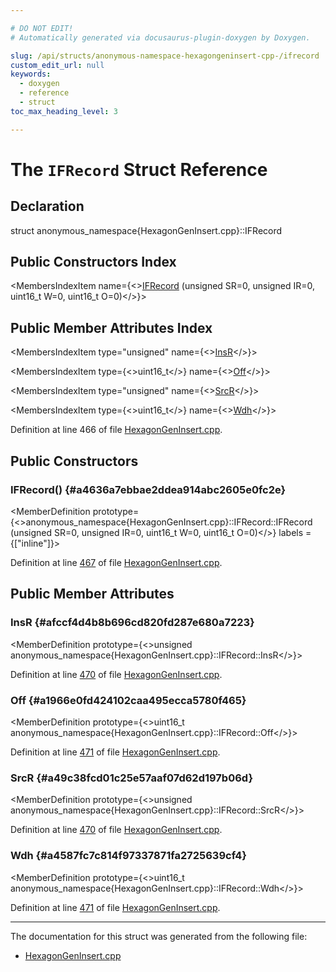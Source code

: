 ```yaml
---

# DO NOT EDIT!
# Automatically generated via docusaurus-plugin-doxygen by Doxygen.

slug: /api/structs/anonymous-namespace-hexagongeninsert-cpp-/ifrecord
custom_edit_url: null
keywords:
  - doxygen
  - reference
  - struct
toc_max_heading_level: 3

---
```





# The `IFRecord` Struct Reference

<DoxygenPage pluginConfig={pluginConfig}>



## Declaration

<CodeBlock>struct anonymous_namespace{HexagonGenInsert.cpp}::IFRecord</CodeBlock>

## Public Constructors Index

<MembersIndex>

<MembersIndexItem
  name={<><a href="#a4636a7ebbae2ddea914abc2605e0fc2e">IFRecord</a> (unsigned SR=0, unsigned IR=0, uint16&#95;t W=0, uint16&#95;t O=0)</>}>
</MembersIndexItem>

</MembersIndex>

## Public Member Attributes Index

<MembersIndex>

<MembersIndexItem
  type="unsigned"
  name={<><a href="#afccf4d4b8b696cd820fd287e680a7223">InsR</a></>}>
</MembersIndexItem>

<MembersIndexItem
  type={<>uint16&#95;t</>}
  name={<><a href="#a1966e0fd424102caa495ecca5780f465">Off</a></>}>
</MembersIndexItem>

<MembersIndexItem
  type="unsigned"
  name={<><a href="#a49c38fcd01c25e57aaf07d62d197b06d">SrcR</a></>}>
</MembersIndexItem>

<MembersIndexItem
  type={<>uint16&#95;t</>}
  name={<><a href="#a4587fc7c814f97337871fa2725639cf4">Wdh</a></>}>
</MembersIndexItem>

</MembersIndex>


Definition at line 466 of file <a href="/docs/api/files/lib/lib/target/lib/target/hexagon/hexagongeninsert-cpp">HexagonGenInsert.cpp</a>.

<SectionDefinition>

## Public Constructors

### IFRecord() {#a4636a7ebbae2ddea914abc2605e0fc2e}

<MemberDefinition
  prototype={<>anonymous&#95;namespace&#123;HexagonGenInsert.cpp&#125;::IFRecord::IFRecord (unsigned SR=0, unsigned IR=0, uint16&#95;t W=0, uint16&#95;t O=0)</>}
  labels = {["inline"]}>

Definition at line <a href="/docs/api/files/lib/lib/target/lib/target/hexagon/hexagongeninsert-cpp/#l00467">467</a> of file <a href="/docs/api/files/lib/lib/target/lib/target/hexagon/hexagongeninsert-cpp">HexagonGenInsert.cpp</a>.
</MemberDefinition>

</SectionDefinition>

<SectionDefinition>

## Public Member Attributes

### InsR {#afccf4d4b8b696cd820fd287e680a7223}

<MemberDefinition
  prototype={<>unsigned anonymous&#95;namespace&#123;HexagonGenInsert.cpp&#125;::IFRecord::InsR</>}>

Definition at line <a href="/docs/api/files/lib/lib/target/lib/target/hexagon/hexagongeninsert-cpp/#l00470">470</a> of file <a href="/docs/api/files/lib/lib/target/lib/target/hexagon/hexagongeninsert-cpp">HexagonGenInsert.cpp</a>.
</MemberDefinition>

### Off {#a1966e0fd424102caa495ecca5780f465}

<MemberDefinition
  prototype={<>uint16&#95;t anonymous&#95;namespace&#123;HexagonGenInsert.cpp&#125;::IFRecord::Off</>}>

Definition at line <a href="/docs/api/files/lib/lib/target/lib/target/hexagon/hexagongeninsert-cpp/#l00471">471</a> of file <a href="/docs/api/files/lib/lib/target/lib/target/hexagon/hexagongeninsert-cpp">HexagonGenInsert.cpp</a>.
</MemberDefinition>

### SrcR {#a49c38fcd01c25e57aaf07d62d197b06d}

<MemberDefinition
  prototype={<>unsigned anonymous&#95;namespace&#123;HexagonGenInsert.cpp&#125;::IFRecord::SrcR</>}>

Definition at line <a href="/docs/api/files/lib/lib/target/lib/target/hexagon/hexagongeninsert-cpp/#l00470">470</a> of file <a href="/docs/api/files/lib/lib/target/lib/target/hexagon/hexagongeninsert-cpp">HexagonGenInsert.cpp</a>.
</MemberDefinition>

### Wdh {#a4587fc7c814f97337871fa2725639cf4}

<MemberDefinition
  prototype={<>uint16&#95;t anonymous&#95;namespace&#123;HexagonGenInsert.cpp&#125;::IFRecord::Wdh</>}>

Definition at line <a href="/docs/api/files/lib/lib/target/lib/target/hexagon/hexagongeninsert-cpp/#l00471">471</a> of file <a href="/docs/api/files/lib/lib/target/lib/target/hexagon/hexagongeninsert-cpp">HexagonGenInsert.cpp</a>.
</MemberDefinition>

</SectionDefinition>

<hr/>

The documentation for this struct was generated from the following file:

<ul>
<li><a href="/docs/api/files/lib/lib/target/lib/target/hexagon/hexagongeninsert-cpp">HexagonGenInsert.cpp</a></li>
</ul>

</DoxygenPage>
